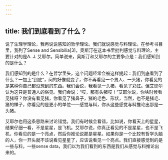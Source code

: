 ```yaml
---
---
---
```

title: 我们到底看到了什么？
---




说了生理学理论，我再说说感知的哲学理论。我们就说感觉与料理论。在参考书目里，我列了Sense and Sensibilia[3]，奥斯汀在这本书里批判感觉与料理论，主要针对的是A. J. 艾耶尔。简单说来，奥斯汀和艾耶尔的主要争点是：我们感知到的是什么？

我们感知到的是什么？在哲学里头，这个问题经常会被这样提起：我们到底看到了什么？一加上“到底”，问的好像就变了，你不再看见一个男人、一头猪，你看见的是某种你自己都没想到的东西。我们会说，我看见一头猪，看见了彩虹。但艾耶尔认为这只是普通人的俗见。我们会说：“哎，那有头猪哎！”艾耶尔说，你啥时候看见猪呀？你没有看见猪，你看见了猪鼻子，猪的毛色、形状，当然，也不是猪毛、猪的样子，你看见的是更小的单位——感觉与料，你从这些感觉与料推论出那是一头猪。

艾耶尔也用这条思路来讨论错觉。我们有时候会看错，比如说，你看天上的星星，结果仔细一看，不是星星，是飞机。艾耶尔说，你真正看见的不是星星，也不是飞机，你看见的是一个亮点，然后你推论说那是星星。如果你是一个比较有哲学头脑的人，你一开头就不该说看见星星了，应该说看见一个亮点。我们直接感觉到的是一些与料，一些sense data，我们以为我们看到的东西是我们从感觉与料推论出来的。